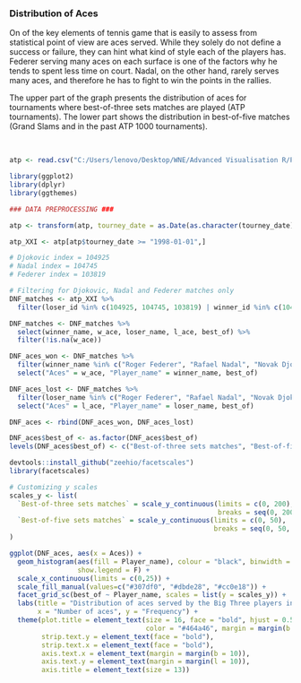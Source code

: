 
### Distribution of Aces

On of the key elements of tennis game that is easily to assess from statistical point of view are aces served. While they solely do not define a success or failure, they can hint what kind of style each of the players has. Federer serving many aces on each surface is one of the factors why he tends to spent less time on court. Nadal, on the other hand, rarely serves many aces, and therefore he has to fight to win the points in the rallies. 

The upper part of the graph presents the distribution of aces for tournaments where best-of-three sets matches are played (ATP tournaments). The lower part shows the distribution in best-of-five matches (Grand Slams and in the past ATP 1000 tournaments).

&nbsp;



```r
atp <- read.csv("C:/Users/lenovo/Desktop/WNE/Advanced Visualisation R/Project/ATP.csv")

library(ggplot2)
library(dplyr)
library(ggthemes)

### DATA PREPROCESSING ### 

atp <- transform(atp, tourney_date = as.Date(as.character(tourney_date), "%Y%m%d"))

atp_XXI <- atp[atp$tourney_date >= "1998-01-01",]

# Djokovic index = 104925
# Nadal index = 104745
# Federer index = 103819

# Filtering for Djokovic, Nadal and Federer matches only
DNF_matches <- atp_XXI %>%
  filter(loser_id %in% c(104925, 104745, 103819) | winner_id %in% c(104925, 104745, 103819))

DNF_matches <- DNF_matches %>%
  select(winner_name, w_ace, loser_name, l_ace, best_of) %>%
  filter(!is.na(w_ace)) 

DNF_aces_won <- DNF_matches %>%
  filter(winner_name %in% c("Roger Federer", "Rafael Nadal", "Novak Djokovic")) %>%
  select("Aces" = w_ace, "Player_name" = winner_name, best_of)

DNF_aces_lost <- DNF_matches %>%
  filter(loser_name %in% c("Roger Federer", "Rafael Nadal", "Novak Djokovic")) %>%
  select("Aces" = l_ace, "Player_name" = loser_name, best_of)

DNF_aces <- rbind(DNF_aces_won, DNF_aces_lost)

DNF_aces$best_of <- as.factor(DNF_aces$best_of)
levels(DNF_aces$best_of) <- c("Best-of-three sets matches", "Best-of-five sets matches")

devtools::install_github("zeehio/facetscales")
library(facetscales)

# Customizing y scales
scales_y <- list(
  `Best-of-three sets matches` = scale_y_continuous(limits = c(0, 200),
                                                    breaks = seq(0, 200, 25)),
  `Best-of-five sets matches` = scale_y_continuous(limits = c(0, 50),
                                                   breaks = seq(0, 50, 10))
)

ggplot(DNF_aces, aes(x = Aces)) +
  geom_histogram(aes(fill = Player_name), colour = "black", binwidth = 1,
                 show.legend = F) +
  scale_x_continuous(limits = c(0,25)) +
  scale_fill_manual(values=c("#307df0", "#dbde28", "#cc0e18")) +
  facet_grid_sc(best_of ~ Player_name, scales = list(y = scales_y)) +
  labs(title = "Distribution of aces served by the Big Three players in years 2000 - 2018",
       x = "Number of aces", y = "Frequency") +
  theme(plot.title = element_text(size = 16, face = "bold", hjust = 0.5,
                                  color = "#464a46", margin = margin(b = 10)),
        strip.text.y = element_text(face = "bold"),
        strip.text.x = element_text(face = "bold"),
        axis.text.x = element_text(margin = margin(b = 10)),
        axis.text.y = element_text(margin = margin(l = 10)),
        axis.title = element_text(size = 13)) 
```

